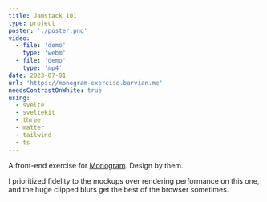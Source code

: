```yaml
---
title: Jamstack 101
type: project
poster: './poster.png'
video:
  - file: 'demo'
    type: 'webm'
  - file: 'demo'
    type: 'mp4'
date: 2023-07-01
url: 'https://monogram-exercise.barvian.me'
needsContrastOnWhite: true
using:
  - svelte
  - sveltekit
  - three
  - matter
  - tailwind
  - ts
---
```


A front-end exercise for [Monogram](https://monogram.io/). Design by them.

I prioritized fidelity to the mockups over rendering performance on this one, and the huge clipped blurs
get the best of the browser sometimes.
